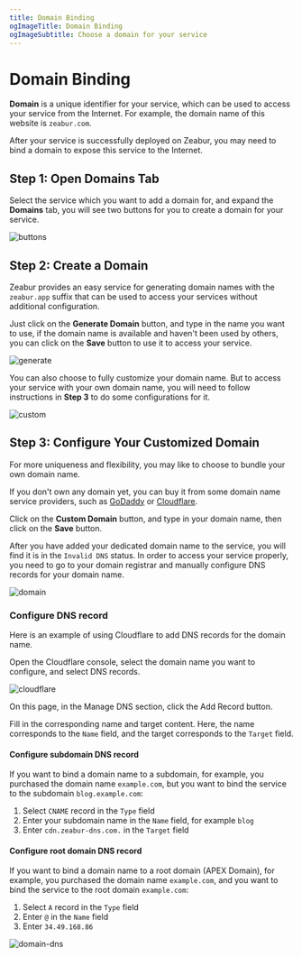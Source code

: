 ```yaml
---
title: Domain Binding
ogImageTitle: Domain Binding
ogImageSubtitle: Choose a domain for your service
---
```



# Domain Binding

**Domain** is a unique identifier for your service, which can be used to access your service from the Internet. For example, the domain name of this website is `zeabur.com`.

After your service is successfully deployed on Zeabur, you may need to bind a domain to expose this service to the Internet.

## Step 1: Open Domains Tab

Select the service which you want to add a domain for, and expand the **Domains** tab, you will see two buttons for you to create a domain for your service.

![buttons](/deploy/domain/buttons.png)

## Step 2: Create a Domain

Zeabur provides an easy service for generating domain names with the `zeabur.app` suffix that can be used to access your services without additional configuration.

Just click on the **Generate Domain** button, and type in the name you want to use, if the domain name is available and haven't been used by others, you can click on the **Save** button to use it to access your service.

![generate](/deploy/domain/generate.png)

You can also choose to fully customize your domain name. But to access your service with your own domain name, you will need to follow instructions in **Step 3** to do some configurations for it.

![custom](/deploy/domain/custom.png)

## Step 3: Configure Your Customized Domain

For more uniqueness and flexibility, you may like to choose to bundle your own domain name.

If you don't own any domain yet, you can buy it from some domain name service providers, such as [GoDaddy](https://www.godaddy.com) or [Cloudflare](https://www.cloudflare.com).

Click on the **Custom Domain** button, and type in your domain name, then click on the **Save** button.

After you have added your dedicated domain name to the service, you will find it is in the `Invalid DNS` status. In order to access your service properly, you need to go to your domain registrar and manually configure DNS records for your domain name.

![domain](/deploy/domain/invalid-dns.png)

### Configure DNS record

Here is an example of using Cloudflare to add DNS records for the domain name.

Open the Cloudflare console, select the domain name you want to configure, and select DNS records.

![cloudflare](/deploy/domain/cloudflare.png)

On this page, in the Manage DNS section, click the Add Record button.

Fill in the corresponding name and target content. Here, the name corresponds to the `Name` field, and the target corresponds to the `Target` field.

#### Configure subdomain DNS record

If you want to bind a domain name to a subdomain, for example, you purchased the domain name `example.com`, but you want to bind the service to the subdomain `blog.example.com`:

1. Select `CNAME` record in the `Type` field
2. Enter your subdomain name in the `Name` field, for example `blog`
3. Enter `cdn.zeabur-dns.com.` in the `Target` field

#### Configure root domain DNS record

If you want to bind a domain name to a root domain (APEX Domain), for example, you purchased the domain name `example.com`, and you want to bind the service to the root domain `example.com`:

1. Select `A` record in the `Type` field
2. Enter `@` in the `Name` field
3. Enter `34.49.168.86`

![domain-dns](/deploy/domain/dns-a-record.png)
